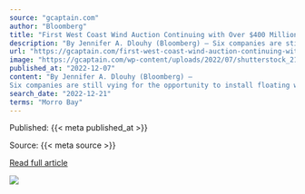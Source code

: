 ```yaml
---
source: "gcaptain.com"
author: "Bloomberg"
title: "First West Coast Wind Auction Continuing with Over $400 Million in High Bids on First Day"
description: "By Jennifer A. Dlouhy (Bloomberg) — Six companies are still vying for the opportunity to install floating wind turbines off the California coast after offering $402.1 million for the tracts Tuesday...."
url: "https://gcaptain.com/first-west-coast-wind-auction-continuing-with-over-400-million-in-high-bids-on-first-day/"
image: "https://gcaptain.com/wp-content/uploads/2022/07/shutterstock_2179829399.jpg"
published_at: "2022-12-07"
content: "By Jennifer A. Dlouhy (Bloomberg) —
Six companies are still vying for the opportunity to install floating wind turbines off the California coast after offering $402.1 million for the tracts Tuesday.… [+3586 chars]"
search_date: "2022-12-21"
terms: "Morro Bay"
---
```



Published: {{< meta published_at >}}


Source: {{< meta source >}}


[Read full article]({{< meta url >}})



![](`r rmarkdown::metadata$image[1]`)

